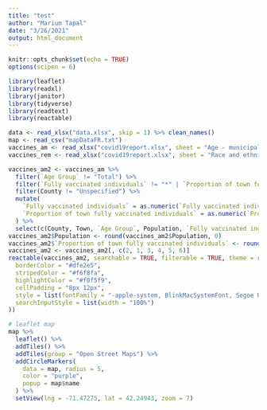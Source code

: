```yaml
---
title: "test"
author: "Marium Tapal"
date: "3/26/2021"
output: html_document
---
```


```r
knitr::opts_chunk$set(echo = TRUE)
options(scipen = 6)
```

```r
library(leaflet)
library(readxl)
library(janitor)
library(tidyverse)
library(readtext)
library(reactable)

data <- read_xlsx("data.xlsx", skip = 1) %>% clean_names()
map <- read_csv("mapDataFR.txt")
vaccines_am <- read_xlsx("covid19report.xlsx", sheet = "Age - municipality", skip = 1)
vaccines_rem <- read_xlsx("covid19report.xlsx", sheet = "Race and ethnicity - muni.", skip = 1)
```


```r
vaccines_am2 <- vaccines_am %>%
  filter(`Age Group` != "Total") %>%
  filter(`Fully vaccinated individuals` != "*" | `Proportion of town fully vaccinated individuals` != "*") %>%
  filter(County != "Unspecified") %>%
  mutate(
    `Fully vaccinated individuals` = as.numeric(`Fully vaccinated individuals`),
    `Proportion of town fully vaccinated individuals` = as.numeric(`Proportion of town fully vaccinated individuals`)
  ) %>%
  select(c(County, Town, `Age Group`, Population, `Fully vaccinated individuals`, `Proportion of town fully vaccinated individuals`))
vaccines_am2$Population <- round(vaccines_am2$Population, 0)
vaccines_am2$`Proportion of town fully vaccinated individuals` <- round(vaccines_am2$`Proportion of town fully vaccinated individuals`, 3)
vaccines_am2 <- vaccines_am2[, c(2, 1, 3, 4, 5, 6)]
reactable(vaccines_am2, searchable = TRUE, filterable = TRUE, theme = reactableTheme(
  borderColor = "#dfe2e5",
  stripedColor = "#f6f8fa",
  highlightColor = "#f0f5f9",
  cellPadding = "8px 12px",
  style = list(fontFamily = "-apple-system, BlinkMacSystemFont, Segoe UI, Helvetica, Arial, sans-serif"),
  searchInputStyle = list(width = "100%")
))
```


```r
# leaflet map
map %>%
  leaflet() %>%
  addTiles() %>%
  addTiles(group = "Open Street Maps") %>%
  addCircleMarkers(
    data = map, radius = 5,
    color = "purple",
    popup = map$name
  ) %>%
  setView(lng = -71.47275, lat = 42.24943, zoom = 7)
```
